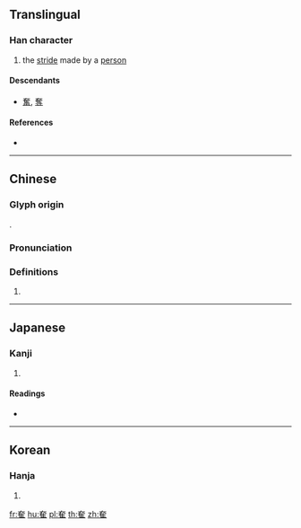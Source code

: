 ==Translingual==

===Han character===
{{Han char|rn=37|rad=大|as=08|sn=11|four=|canj=KOG,XKOG|ids=⿱大隹}}

# the [[stride]] made by a [[person]]

====Descendants====
* [[奮]], [[奪]]

====References====
* {{Han ref|kx=0252.200|dkj=05945|dj=0514.160|hdz=10543.130|uh=595E|ud=22878}}

----

==Chinese==
{{zh-forms}}

===Glyph origin===
{{Han etym}}
{{Han compound|大|隹|t1=spread wings|t2=bird}}.

===Pronunciation===
{{zh-pron
|m=xùn
|c=seon6
|mc=y
|oc=y
|cat=
}}

===Definitions===
{{zh-hanzi}}

# {{rfdef|zh}}

----

==Japanese==

===Kanji===
{{ja-kanji|grade=|rs=大08}}

# {{defn|lang=ja|sort=大08}}

====Readings====
* {{ja-readings|on=[[しゅん]] (shun), [[すい]] (sui), [[よう]] (yō)|kun=[[はばたく]] (habataku)}}

----

==Korean==

===Hanja===
{{ko-hanja|hangeul=순|rv=sun|mr=sun}}

# {{defn|lang=ko|sort=大08}}

[[fr:奞]]
[[hu:奞]]
[[pl:奞]]
[[th:奞]]
[[zh:奞]]
